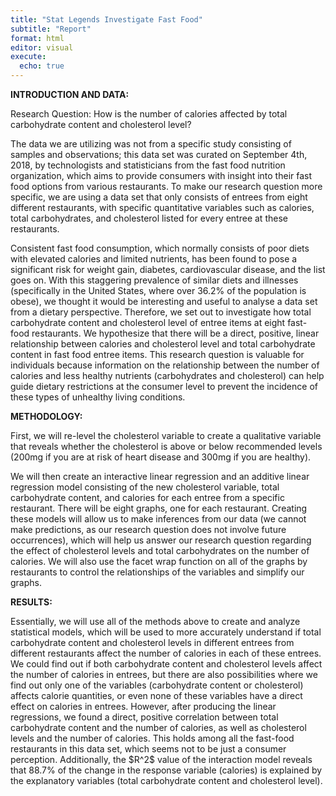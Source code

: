 ```yaml
---
title: "Stat Legends Investigate Fast Food"
subtitle: "Report"
format: html
editor: visual
execute:
  echo: true
---
```


**INTRODUCTION AND DATA:**

Research Question: How is the number of calories affected by total carbohydrate content and cholesterol level?

The data we are utilizing was not from a specific study consisting of samples and observations; this data set was curated on September 4th, 2018, by technologists and statisticians from the fast food nutrition organization, which aims to provide consumers with insight into their fast food options from various restaurants. To make our research question more specific, we are using a data set that only consists of entrees from eight different restaurants, with specific quantitative variables such as calories, total carbohydrates, and cholesterol listed for every entree at these restaurants.

Consistent fast food consumption, which normally consists of poor diets with elevated calories and limited nutrients, has been found to pose a significant risk for weight gain, diabetes, cardiovascular disease, and the list goes on. With this staggering prevalence of similar diets and illnesses (specifically in the United States, where over 36.2% of the population is obese), we thought it would be interesting and useful to analyse a data set from a dietary perspective. Therefore, we set out to investigate how total carbohydrate content and cholesterol level of entree items at eight fast-food restaurants. We hypothesize that there will be a direct, positive, linear relationship between calories and cholesterol level and total carbohydrate content in fast food entree items. This research question is valuable for individuals because information on the relationship between the number of calories and less healthy nutrients (carbohydrates and cholesterol) can help guide dietary restrictions at the consumer level to prevent the incidence of these types of unhealthy living conditions. 

**METHODOLOGY:**

First, we will re-level the cholesterol variable to create a qualitative variable that reveals whether the cholesterol is above or below recommended levels (200mg if you are at risk of heart disease and 300mg if you are healthy).

We will then create an interactive linear regression and an additive linear regression model consisting of the new cholesterol variable, total carbohydrate content, and calories for each entree from a specific restaurant. There will be eight graphs, one for each restaurant. Creating these models will allow us to make inferences from our data (we cannot make predictions, as our research question does not involve future occurrences), which will help us answer our research question regarding the effect of cholesterol levels and total carbohydrates on the number of calories. We will also use the facet wrap function on all of the graphs by restaurants to control the relationships of the variables and simplify our graphs.\

**RESULTS:**

Essentially, we will use all of the methods above to create and analyze statistical models, which will be used to more accurately understand if total carbohydrate content and cholesterol levels in different entrees from different restaurants affect the number of calories in each of these entrees. We could find out if both carbohydrate content and cholesterol levels affect the number of calories in entrees, but there are also possibilities where we find out only one of the variables (carbohydrate content or cholesterol) affects calorie quantities, or even none of these variables have a direct effect on calories in entrees. However, after producing the linear regressions, we found a direct, positive correlation between total carbohydrate content and the number of calories, as well as cholesterol levels and the number of calories. This holds among all the fast-food restaurants in this data set, which seems not to be just a consumer perception. Additionally, the \$R\^2\$ value of the interaction model reveals that 88.7% of the change in the response variable (calories) is explained by the explanatory variables (total carbohydrate content and cholesterol level).
